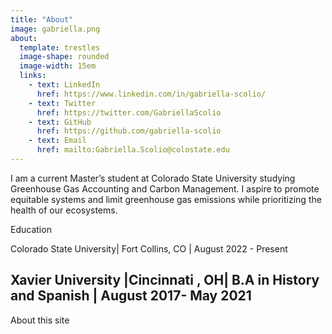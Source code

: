 ```yaml
---
title: "About"
image: gabriella.png
about: 
  template: trestles
  image-shape: rounded
  image-width: 15em
  links:
    - text: LinkedIn
      href: https://www.linkedin.com/in/gabriella-scolio/
    - text: Twitter
      href: https://twitter.com/GabriellaScolio
    - text: GitHub
      href: https://github.com/gabriella-scolio
    - text: Email
      href: mailto:Gabriella.Scolio@colostate.edu
---
```

I am a current Master's student at Colorado State University studying Greenhouse Gas Accounting and Carbon Management. I aspire to promote equitable systems and limit greenhouse gas emissions while prioritizing the health of our ecosystems.

Education

Colorado State University| Fort Collins, CO | August 2022 - Present

Xavier University |Cincinnati , OH| B.A in History and Spanish | August 2017- May 2021
---

About this site

```r
```
